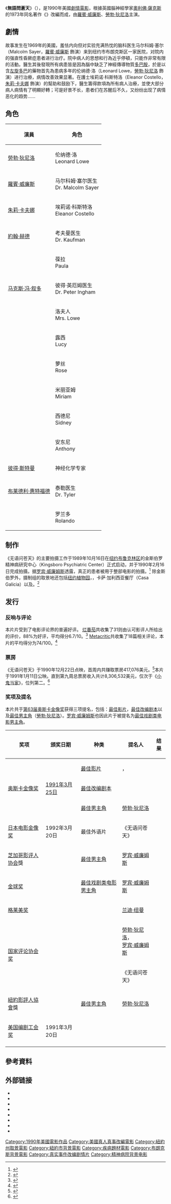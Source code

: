 {{noteTA
|T=zh-cn:无语问苍天; zh-hk:無語問蒼天; zh-tw:睡人; 
|G1=Show
|G2=Movie
|1=zh-cn:无语问苍天; zh-hk:無語問蒼天; zh-tw:睡人; 
|2=zh-cn:罗宾·威廉姆斯; zh-hk:羅賓·威廉斯; zh-tw:羅賓·威廉斯;
|3=zh-cn:马克斯·冯·叙多; zh-hk:麥士·馮·西度; zh-tw:麥斯·馮·西度; 
}}
{{hatnote|「'''睡人'''」重定向至此。本文介紹的是1990年的美國電影。關於奧利佛·薩克斯1973年出版的同名著作，詳見「'''[[睡人_(著作)|睡人 (著作)]]'''」。}}
{{Infobox film
| name = 无语问苍天
| original_name  = ''Awakenings''
| image = Awakenings.jpg
| caption = 电影海报 
| director = [[潘妮·马歇尔|潘妮·马歇尔]]
| producer = {{en-link|沃尔特·F·帕克斯|Walter F. Parkes}}<br />{{en-link|劳伦斯·拉斯科|Lawrence Lasker}}
| screenplay = {{en-link|斯蒂文·泽里安|Steven Zaillian}}
| based_on =《{{link-en|Awakenings (book)|Awakenings (book)|Awakenings}}》<br />作者：[[奧利佛·薩克斯|奧利佛·薩克斯]]
| starring = {{Plainlist| 
* [[勞勃·狄尼洛|勞勃·狄尼洛]] 
* [[羅賓·威廉斯|羅賓·威廉斯]]
* [[朱莉·卡夫娜|朱莉·卡夫娜]] 
* [[约翰·赫德|约翰·赫德]] 
* {{en-link|佩内洛普·安·米勒|Penelope Ann Miller}}
* [[马克斯·冯·叙多|马克斯·冯·叙多]]
}}
| music = [[兰迪·纽曼|兰迪·纽曼]]
| cinematography =  {{en-link|米洛斯拉夫·昂德利克|Miroslav Ondricek}} 
| editing = 巴特尔·戴维斯（Battle Davis）<br />{{en-link|杰拉尔德·B·格林伯格|Gerald B. Greenberg}}
| studio = 拉斯科/帕克斯制片公司（Lasker/Parkes Productions）
| distributor = [[哥伦比亚电影公司|哥伦比亚电影公司]] 
| released = {{Film date|1990|12|22|美國（点映）|1991|1|11|美國（公映）}}
| runtime = 121分钟
| country = {{USA}}
| language = 英语
| budget = $3100万美元 <ref>[http://powergrid.thewrap.com/project/awakenings Box Office Information for ''Awakenings''.] {{Wayback|url=http://powergrid.thewrap.com/project/awakenings |date=20170817204124 }} ''The Wrap''. Retrieved April 4, 2013.</ref> 
| gross = $52,096,475美元<ref name="BOM" />
| tw_name = 睡人
| hk_name = 無語問蒼天
| cn_name = 无语问苍天
}} 
《'''無語問蒼天'''》（{{lang-en|'''''Awakenings'''''}}），是1990年美國[[劇情片|劇情電影]]，根據英國腦神經學家[[奧利佛·薩克斯|奧利佛·薩克斯]]的1973年同名著作《{{link-en|Awakenings (book)|Awakenings (book)|Awakenings}}》改編而成，由[[羅賓·威廉斯|羅賓·威廉斯]]、[[勞勃·狄尼洛|勞勃·狄尼洛]]主演。

== 劇情 ==
故事发生在1969年的美國，羞怯内向但对实验充满热忱的脑科医生马尔科姆·塞尔（Malcolm Sayer，[[羅賓·威廉斯|羅賓·威廉斯]] 飾演）来到纽约市布朗克斯区一家医院，对院内的强直性昏厥症患者进行治疗。院中病人的思想和行為近乎停頓，只能作非常有限的活動。醫生其後發現所有病患皆是因為腦中缺乏了神經傳導物質[[多巴胺|多巴胺]]，於是以含[[L-多巴|左旋多巴]]的藥物首先為患病多年的伦纳德·洛（Leonard Lowe，[[勞勃·狄尼洛|勞勃·狄尼洛]] 飾演）进行治療，病情改善效果显著。在護士埃莉诺·科斯特洛（Eleanor Costello，[[朱莉·卡夫娜|朱莉·卡夫娜]] 飾演）的幫助和鼓励下，醫生籌得款項為所有病人治療，並使大部分病人病情有了明顯好轉；可是好景不长，患者们在苏醒后不久，又纷纷出现了病情恶化的趋势......

== 角色 ==
{| class="wikitable"
|-
!演員 || 角色 
|-
|[[勞勃·狄尼洛|勞勃·狄尼洛]]||伦纳德·洛<br>Leonard Lowe
|-
|[[羅賓·威廉斯|羅賓·威廉斯]]||马尔科姆·塞尔医生<br>Dr. Malcolm Sayer
|-
|[[朱莉·卡夫娜|朱莉·卡夫娜]]||埃莉诺·科斯特洛<br>Eleanor Costello
|-
|[[約翰·赫德|約翰·赫德]]||考夫曼医生<br>Dr. Kaufman
|-
|{{link-en|佩内洛普·安·米勒|Penelope Ann Miller}}||葆拉<br>Paula
|-
|[[马克斯·冯·叙多|马克斯·冯·叙多]]||彼得·英厄姆医生<br>Dr. Peter Ingham
|-
|{{link-en|鲁思·尼尔森|Ruth Nelson (actress)}}||洛夫人<br>Mrs. Lowe
|-
|{{link-en|爱丽丝·德拉蒙德|Alice Drummond}}||露西<br>Lucy
|-
|{{link-en|朱迪丝·马利纳|Judith Malina}}||萝丝<br>Rose
|-
|{{link-en|安妮·米拉|Anne Meara}}||米丽亚姆<br>Miriam
|-
|{{link-en|理查德·利伯蒂尼|Richard Libertini}}||西德尼<br>Sidney
|-
|{{link-en|凯斯·戴蒙德|Keith Diamond (actor)}}||安东尼<br>Anthony
|-
|[[彼得·斯特曼|彼得·斯特曼]]||神经化学专家
|-
|[[布莱德利·惠特福德|布莱德利·惠特福德]]||泰勒医生<br>Dr. Tyler
|-
|{{link-en|德克斯特·戈登|Dexter Gordon}}||罗兰多<br>Rolando
|}

== 制作 ==
《无语问苍天》的主要拍摄工作于1989年10月16日在[[纽约|纽约]][[布鲁克林区|布鲁克林区]]的金斯伯罗精神病研究中心（Kingsboro Psychiatric Center）正式启动，并于1990年2月16日完成拍摄。据[[罗宾·威廉姆斯|罗宾·威廉姆斯]]透露，真正的患者被用于整部电影的拍摄。<ref>{{cite web|title=Robin Williams Interview on the Tonight Show, 1991|url=https://www.youtube.com/watch?v=iqdSagycCWc|work=Tonight Show|publisher=[[NBC|NBC]]|accessdate=2013-02-17|archive-date=2021-04-17|archive-url=https://web.archive.org/web/20210417185426/https://www.youtube.com/watch?v=iqdSagycCWc|dead-url=no}}</ref>  除金斯伯罗外，摄制组的取景地还包括[[纽约植物园|纽约植物园]]，{{en-link|茱莉亚·里奇曼高中|Julia Richman High School}}，卡萨·加利西亚餐厅（Casa Galicia）以及{{en-link|布鲁克林公园坡|Park Slope, Brooklyn}}。<ref>{{cite web|title=Awakenings Details|url=http://www.sonymoviechannel.com/movies/awakenings/details|work=[[Sony_Pictures_Television|Sony Pictures Television]]|publisher=Sony Movie Channel|accessdate=2013-02-17|archive-date=2014-04-29|archive-url=https://web.archive.org/web/20140429161211/http://www.sonymoviechannel.com/movies/awakenings/details|dead-url=no}}</ref>

== 发行 ==
===反响与评论===
本片片受到了电影评论界的普遍好评。 [[烂番茄|烂番茄]]共收集了31则由认可影评人所给出的评价，88%为好评，平均得分6.7/10。<ref>{{cite web |url= http://www.rottentomatoes.com/m/1032970-awakenings/ |title= Awakenings |work=[[Rotten_Tomatoes|Rotten Tomatoes]]|accessdate=February 16, 2013}}</ref> [[Metacritic|Metacritic]]共收集了18篇相关评论，本片的平均得分为74/100。<ref>{{cite web |url= http://www.metacritic.com/movie/awakenings|title=Awakenings |work=[[Metacritic|Metacritic]] |accessdate= February 16, 2013}}</ref>

=== 票房 ===
《无语问苍天》于1990年12月22日点映，首周内共赚取票房417,076美元。<ref name="BOM">{{cite web|title=Awakenings (1990) – Box Office Mojo|url=http://www.boxofficemojo.com/movies/?id=awakenings.htm|publisher=[[Box_Office_Mojo|Box Office Mojo]]|accessdate=2013-02-16|archive-date=2019-06-09|archive-url=https://web.archive.org/web/20190609191439/https://www.boxofficemojo.com/movies/?id=awakenings.htm|dead-url=no}}</ref>本片于1991年1月11日公映。直到第九周总票房收入共计8,306,532美元，仅次于《[[小鬼当家|小鬼当家]]》，位列第二。<ref>{{cite news|title=Home Alone in 9th Week as No. 1 Film : Movies: 'Godfather Part III' takes dramatic slide from second to sixth place in its third week out. 'Awakenings' is in second.|publisher=[[The_Los_Angeles_Times|The Los Angeles Times]]|date=1991-01-14|url=http://articles.latimes.com/1991-01-14/entertainment/ca-310_1_godfather-part-iii|accessdate=2011-01-01|first=Pat H.|last=Broeske|archive-date=2012-11-04|archive-url=https://web.archive.org/web/20121104143436/http://articles.latimes.com/1991-01-14/entertainment/ca-310_1_godfather-part-iii|dead-url=no}}</ref>

=== 奖项及提名 === 
本片共于[[第63届奥斯卡金像奖|第63届奥斯卡金像奖]]获得三项提名，包括：[[奥斯卡最佳影片奖|最佳影片]]，[[奥斯卡最佳改编剧本奖|最佳改编剧本]]以及[[奥斯卡最佳男主角奖|最佳男主角]]（[[勞勃·狄尼洛|勞勃·狄尼洛]]）。[[罗宾·威廉姆斯|罗宾·威廉姆斯]]也因此片于{{en-link|第48届金球奖|48th Golden Globe Awards}}被提名为[[金球奖最佳戏剧类电影男主角|最佳戏剧类电影男主角]]。

{| class="wikitable plainrowheaders"
|+ 
|-
! scope="col" |奖项
! scope="col" |颁奖日期
! scope="col" |种类
! scope="col" |提名人
! scope="col" |结果
|-
! scope="row" rowspan="3" | [[奥斯卡金像奖|奥斯卡金像奖]]
| rowspan="3" | [[第63届奥斯卡金像奖|1991年3月25日]]
| [[奥斯卡最佳影片奖|最佳影片]]
| {{en-link|沃尔特·F·帕克斯|Walter F. Parkes}}，<br />{{en-link|劳伦斯·拉斯科|Lawrence Lasker}}
| {{Nom}}
|-
| [[奥斯卡最佳改编剧本奖|最佳改编剧本]]
| {{link-en|斯蒂文·泽里安|Steven Zaillian}}
| {{Nom}}
|-
| [[奥斯卡最佳男主角奖|最佳男主角]]
| [[勞勃·狄尼洛|勞勃·狄尼洛]]
| {{Nom}}
|-
! scope="row" | [[日本电影金像奖|日本电影金像奖]]
| 1992年3月20日
| 最佳外语片
| 《无语问苍天》
| {{Nom}}
|-
! scope="row" | [[芝加哥影评人协会|芝加哥影评人协会]]獎
| {{link-en|第3届芝加哥影评人协会奖|Chicago Film Critics Association Awards 1990|1991年3月7日}}
| [[芝加哥影评人协会奖最佳男主角|最佳男主角]]
| [[罗宾·威廉姆斯|罗宾·威廉姆斯]]
| {{Nom}}
|-
! scope="row" | [[金球奖|金球奖]]
| {{link-en|第48届金球奖|48th Golden Globe Awards|1991年1月19日}}
| [[金球奖最佳戏剧类电影男主角|最佳戏剧类电影男主角]] 
| [[罗宾·威廉姆斯|罗宾·威廉姆斯]]
| {{Nom}}
|-
! scope="row" | [[格莱美奖|格莱美奖]]
| {{link-en|第34届格莱美奖|34th Annual Grammy Awards|1992年2月25日}}
| {{link-en|格莱美奖最佳影视媒体作品配乐专辑|Grammy Award for Best Score Soundtrack for Visual Media|最佳影视媒体作品配乐专辑}}
| [[兰迪·纽曼|兰迪·纽曼]]
| {{Nom}}
|-
! scope="row" rowspan="2" | [[國家評論協會|国家评论协会奖]]
| rowspan="2" | {{link-en|第62届国家评论协会奖|National Board of Review Awards 1990|1991年3月4日}}
| {{link-en|国家评论协会奖最佳男主角|National Board of Review Award for Best Actor|最佳男主角}}
| [[勞勃·狄尼洛|勞勃·狄尼洛]]，<br />[[罗宾·威廉姆斯|罗宾·威廉姆斯]]
| {{Won}}
|-
| {{link-en|国家评论协会奖十大电影|National Board of Review: Top Ten Films|十大电影}}
| 《无语问苍天》
| {{Won}}
|-
! scope="row" | [[紐約影評人協會|紐約影評人協會]]獎
| {{link-en|第56屆紐約影評人協會獎|1990 New York Film Critics Circle Awards|1991年1月13日}}
| [[纽约影评人协会奖最佳男主角|最佳男主角]]
| [[勞勃·狄尼洛|勞勃·狄尼洛]]
| {{Won}}
|-
! scope="row" | [[美国编剧工会奖|美国编剧工会奖]]
| 1991年3月20日
| {{link-en|美国编剧工会奖最佳改编剧本|Writers Guild of America Award for Best Adapted Screenplay|最佳改编剧本}}
| {{link-en|斯蒂文·泽里安|Steven Zaillian}}
| {{Nom}}
|-
|}

== 參考資料 ==
{{Reflist|2}}

== 外部链接 ==
{{wikiquote}}
* {{IMDb title|0099077}}
* {{douban}}
* {{Mtime|12151}}
* {{tcmdb title|67829}}
* {{AllRovi title|3464}}
* {{Mojo title|awakenings}}
* {{Rotten Tomatoes|1032970-awakenings}}
* {{Metacritic|awakenings}}

{{DEFAULTSORT:Awakenings}}
[[Category:1990年美國電影作品|Category:1990年美國電影作品]]
[[Category:美國真人真事改編電影|Category:美國真人真事改編電影]]
[[Category:紐約州取景電影|Category:紐約州取景電影]]
[[Category:紐約市背景電影|Category:紐約市背景電影]]
[[Category:疾病題材電影|Category:疾病題材電影]]
[[Category:布朗克斯背景電影|Category:布朗克斯背景電影]]
[[Category:真实事件改编剧情片|Category:真实事件改编剧情片]]
[[Category:精神病院背景电影|Category:精神病院背景电影]]